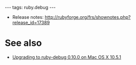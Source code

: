 ---
tags: ruby.debug
---
* Release notes: http://rubyforge.org/frs/shownotes.php?release_id=17389

= See also =

* [[Upgrading to ruby-debug 0.10.0 on Mac OS X 10.5.1]]
